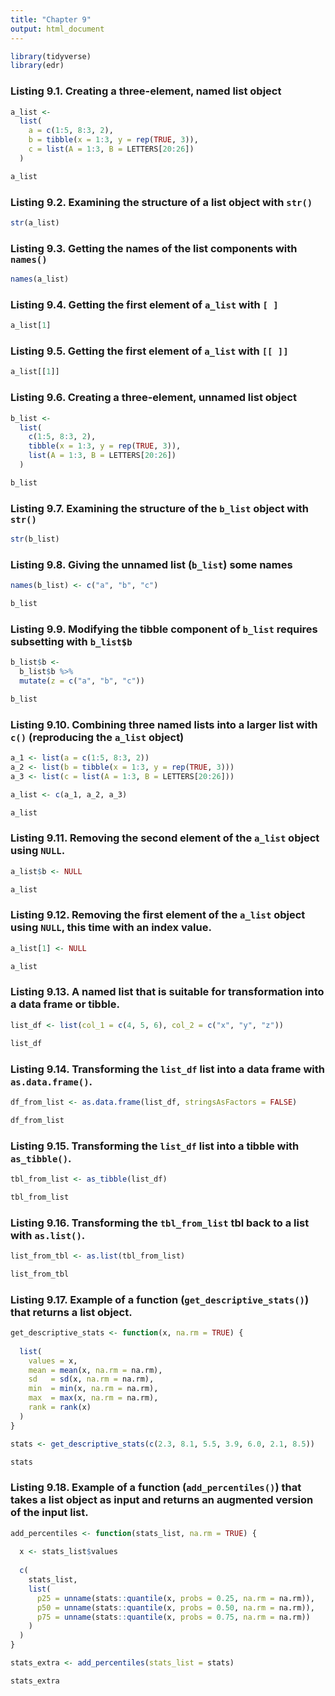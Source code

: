 ```yaml
---
title: "Chapter 9"
output: html_document
---
```


```r
library(tidyverse)
library(edr)
```

### Listing 9.1. Creating a three-element, named list object

```r
a_list <- 
  list(
    a = c(1:5, 8:3, 2),
    b = tibble(x = 1:3, y = rep(TRUE, 3)),
    c = list(A = 1:3, B = LETTERS[20:26])
  )

a_list
```

### Listing 9.2. Examining the structure of a list object with `str()`

```r
str(a_list)
```

### Listing 9.3. Getting the names of the list components with `names()`

```r
names(a_list)
```

### Listing 9.4. Getting the first element of `a_list` with `[ ]`

```r
a_list[1]
```

### Listing 9.5. Getting the first element of `a_list` with `[[ ]]`

```r
a_list[[1]]
```


### Listing 9.6. Creating a three-element, unnamed list object

```r
b_list <- 
  list(
    c(1:5, 8:3, 2),
    tibble(x = 1:3, y = rep(TRUE, 3)),
    list(A = 1:3, B = LETTERS[20:26])
  )

b_list
```

### Listing 9.7. Examining the structure of the `b_list` object with `str()`

```r
str(b_list)
```

### Listing 9.8. Giving the unnamed list (`b_list`) some names

```r
names(b_list) <- c("a", "b", "c")

b_list
```

### Listing 9.9. Modifying the tibble component of `b_list` requires subsetting with `b_list$b`

```r
b_list$b <-
  b_list$b %>%
  mutate(z = c("a", "b", "c"))

b_list
```

### Listing 9.10. Combining three named lists into a larger list with `c()` (reproducing the `a_list` object)

```r
a_1 <- list(a = c(1:5, 8:3, 2))
a_2 <- list(b = tibble(x = 1:3, y = rep(TRUE, 3)))
a_3 <- list(c = list(A = 1:3, B = LETTERS[20:26]))

a_list <- c(a_1, a_2, a_3)

a_list
```

### Listing 9.11. Removing the second element of the `a_list` object using `NULL`.

```r
a_list$b <- NULL

a_list
```

### Listing 9.12. Removing the first element of the `a_list` object using `NULL`, this time with an index value.

```r
a_list[1] <- NULL

a_list
```

### Listing 9.13. A named list that is suitable for transformation into a data frame or tibble.

```r
list_df <- list(col_1 = c(4, 5, 6), col_2 = c("x", "y", "z"))

list_df
```

### Listing 9.14. Transforming the `list_df` list into a data frame with `as.data.frame()`.

```r
df_from_list <- as.data.frame(list_df, stringsAsFactors = FALSE) 

df_from_list
```

### Listing 9.15. Transforming the `list_df` list into a tibble with `as_tibble()`.

```r
tbl_from_list <- as_tibble(list_df) 

tbl_from_list
```

### Listing 9.16. Transforming the `tbl_from_list` tbl back to a list with `as.list()`.

```r
list_from_tbl <- as.list(tbl_from_list) 

list_from_tbl
```

### Listing 9.17. Example of a function (`get_descriptive_stats()`) that returns a list object.

```r
get_descriptive_stats <- function(x, na.rm = TRUE) {
  
  list(
    values = x,
    mean = mean(x, na.rm = na.rm),
    sd   = sd(x, na.rm = na.rm),
    min  = min(x, na.rm = na.rm),
    max  = max(x, na.rm = na.rm),
    rank = rank(x)
  )
}

stats <- get_descriptive_stats(c(2.3, 8.1, 5.5, 3.9, 6.0, 2.1, 8.5))

stats
```

### Listing 9.18. Example of a function (`add_percentiles()`) that takes a list object as input and returns an augmented version of the input list.

```r
add_percentiles <- function(stats_list, na.rm = TRUE) {
  
  x <- stats_list$values
  
  c(
    stats_list,
    list(
      p25 = unname(stats::quantile(x, probs = 0.25, na.rm = na.rm)),
      p50 = unname(stats::quantile(x, probs = 0.50, na.rm = na.rm)),
      p75 = unname(stats::quantile(x, probs = 0.75, na.rm = na.rm))
    )
  )
}

stats_extra <- add_percentiles(stats_list = stats)

stats_extra
```


